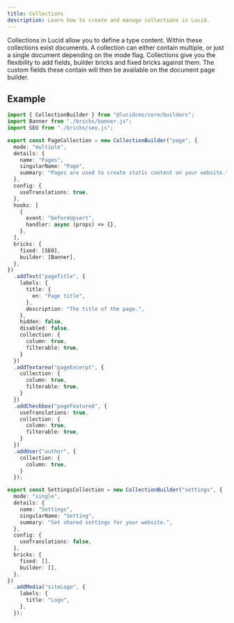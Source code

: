 ```yaml
---
title: Collections
description: Learn how to create and manage collections in Lucid.
---
```


Collections in Lucid allow you to define a type content. Within these collections exist documents. A collection can either contain multiple, or just a single document depending on the mode flag. Collections give you the flexibility to add fields, builder bricks and fixed bricks against them. The custom fields these contain will then be available on the document page builder.

## Example

```ts title="collections.ts"
import { CollectionBuilder } from "@lucidcms/core/builders";
import Banner from "./bricks/banner.js";
import SEO from "./bricks/seo.js";

export const PageCollection = new CollectionBuilder("page", {
  mode: "multiple",
  details: {
    name: "Pages",
    singularName: "Page",
    summary: "Pages are used to create static content on your website.",
  },
  config: {
    useTranslations: true,
  },
  hooks: [
    {
      event: "beforeUpsert",
      handler: async (props) => {},
    },
  ],
  bricks: {
    fixed: [SEO],
    builder: [Banner],
  },
})
  .addText("pageTitle", {
    labels: {
      title: {
        en: "Page title",
      },
      description: "The title of the page.",
    },
    hidden: false,
    disabled: false,
    collection: {
      column: true,
      filterable: true,
    }
  })
  .addTextarea("pageExcerpt", {
    collection: {
      column: true,
      filterable: true,
    }  
  })
  .addCheckbox("pageFeatured", {
    useTranslations: true,
    collection: {
      column: true,
      filterable: true,
    }
  })
  .addUser("author", {
    collection: {
      column: true,
    } 
  });

export const SettingsCollection = new CollectionBuilder("settings", {
  mode: "single",
  details: {
    name: "Settings",
    singularName: "Setting",
    summary: "Set shared settings for your website.",
  },
  config: {
    useTranslations: false,
  },
  bricks: {
    fixed: [],
    builder: [],
  },
})
  .addMedia("siteLogo", {
    labels: {
      title: "Logo",
    },
  });
```
